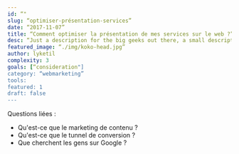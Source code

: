 ```yaml
---
id: “"
slug: “optimiser-présentation-services”
date: “2017-11-07”
title: “Comment optimiser la présentation de mes services sur le web ?”
desc: “Just a description for the big geeks out there, a small description to rule them all and in the darkness bind them.”
featured_image: “./img/koko-head.jpg”
author: lyketil
complexity: 3
goals: [“consideration"]
category: “webmarketing”
tools: 
featured: 1
draft: false
---
```

Questions liées : 
- Qu'est-ce que le marketing de contenu ? 
- Qu'est-ce que le tunnel de conversion ?
- Que cherchent les gens sur Google ? 
